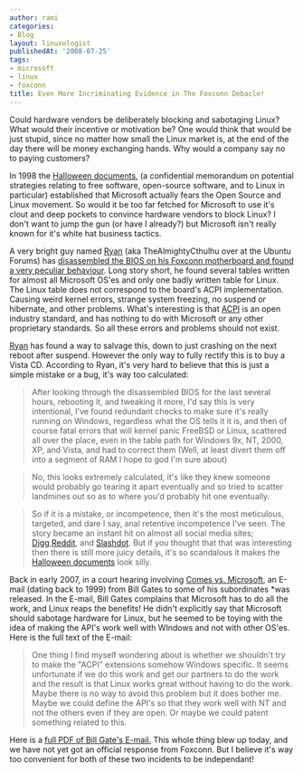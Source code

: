 ```yaml
---
author: rami
categories:
- Blog
layout: linuxologist
publishedAt: '2008-07-25'
tags:
- microsoft
- linux
- foxconn
title: Even More Incriminating Evidence in The Foxconn Debacle!
---
```


Could hardware vendors be deliberately blocking and sabotaging Linux? What would their incentive or motivation be? One would think that would be just stupid, since no matter how small the Linux market is, at the end of the day there will be money exchanging hands. Why would a company say no to paying customers?


In 1998 the [Halloween documents](http://www.catb.org/~esr/halloween/), (a confidential memorandum on potential strategies relating to free software, open-source software, and to Linux in particular) established that Microsoft actually fears the Open Source and Linux movement. So would it be too far fetched for Microsoft to use it's clout and deep pockets to convince hardware vendors to block Linux? I don't want to jump the gun (or have I already?) but Microsoft isn't really known for it's white hat business tactics.

A very bright guy named [Ryan](http://izanbardprince.wordpress.com/) (aka TheAlmightyCthulhu over at the Ubuntu Forums) has [disassembled the BIOS on his Foxconn motherboard and found a very peculiar behaviour](http://ubuntu-virginia.ubuntuforums.org/showthread.php?t=869249). Long story short, he found several tables written for almost all Microsoft OS'es and only one badly written table for Linux. The Linux table does not correspond to the board's ACPI implementation. Causing weird kernel errors, strange system freezing, no suspend or hibernate, and other problems. What's interesting is that [ACPI](http://en.wikipedia.org/wiki/Advanced_Configuration_and_Power_Interface) is an open industry standard, and has nothing to do with Microsoft or any other proprietary standards. So all these errors and problems should not exist.

[Ryan](http://izanbardprince.wordpress.com/) has found a way to salvage this, down to just crashing on the next reboot after suspend. However the only way to fully rectify this is to buy a Vista CD. According to Ryan, it's very hard to believe that this is just a simple mistake or a bug, it's way too calculated:

> After looking through the disassembled BIOS for the last several hours, rebooting it, and tweaking it more, I'd say this is very intentional, I've found redundant checks to make sure it's really running on Windows, regardless what the OS tells it it is, and then of course fatal errors that will kernel panic FreeBSD or Linux, scattered all over the place, even in the table path for Windows 9x, NT, 2000, XP, and Vista, and had to correct them (Well, at least divert them off into a segment of RAM I hope to god I'm sure about)

> No, this looks extremely calculated, it's like they knew someone would probably go tearing it apart eventually and so tried to scatter landmines out so as to where you'd probably hit one eventually.

> So if it is a mistake, or incompetence, then it's the most meticulous, targeted, and dare I say, anal retentive incompetence I've seen.
The story became an instant hit on almost all social media sites; [Digg](http://digg.com/linux_unix/Foxconn_deliberately_sabotaging_their_BIOS_to_destroy_Linux),[Reddit](http://www.reddit.com/comments/6tcv8/foxconn_deliberately_sabotaging_their_bios_to/), and [Slashdot](http://linux.slashdot.org/linux/08/07/25/1150218.shtml). But if you thought that that was interesting then there is still more juicy details, it's so scandalous it makes the [Halloween documents](http://www.catb.org/~esr/halloween/) look silly.

Back in early 2007, in a court hearing involving [Comes vs. Microsoft](http://iowa.gotthefacts.org/), an E-mail (dating back to 1999) from Bill Gates to some of his subordinates *was released. In the E-mail, Bill Gates complains that Microsoft has to do all the work, and Linux reaps the benefits! He didn't explicitly say that Microsoft should sabotage hardware for Linux, but he seemed to be toying with the idea of making the API's work well with WIndows and not with other OS'es. Here is the full text of the E-mail:

> One thing I find myself wondering about is whether we shouldn't try to make the "ACPI" extensions somehow Windows specific.
> It seems unfortunate if we do this work and get our partners to do the work and the result is that Linux works great without having to do the work.
> Maybe there is no way to avoid this problem but it does bother me.
> Maybe we could define the API's so that they work well with NT and not the others even if they are open.
> Or maybe we could patent something related to this.

Here is a [full PDF of Bill Gate's E-mail.](http://iowa.gotthefacts.org/011607/3000/PX03020.pdf)
This whole thing blew up today, and we have not yet got an official response from Foxconn. But I believe it's way too convenient for both of these two incidents to be independant!